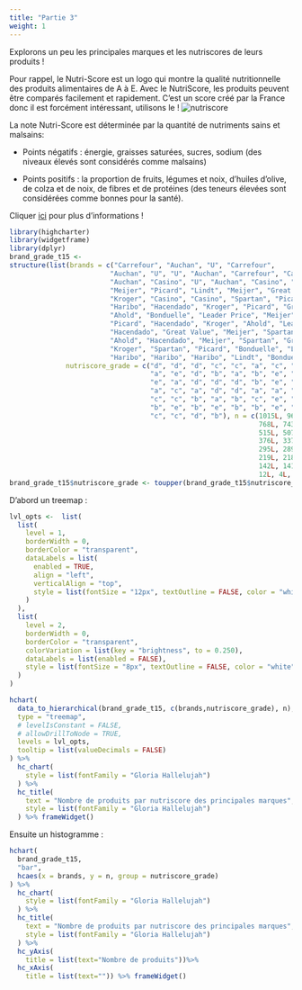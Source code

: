 ```yaml
---
title: "Partie 3"
weight: 1
---
```


Explorons un peu les principales marques et les nutriscores de leurs produits !

Pour rappel, le Nutri-Score est un logo qui montre la qualité nutritionnelle des produits alimentaires de A à E. Avec le NutriScore, les produits peuvent être comparés facilement et rapidement. C'est un score créé par la France donc il est forcément intéressant, utilisons le !
![nutriscore](images/nutriscore-a.png)

La note Nutri-Score est déterminée par la quantité de nutriments sains et malsains:

- Points négatifs : énergie, graisses saturées, sucres, sodium (des niveaux élevés sont considérés comme malsains)

- Points positifs : la proportion de fruits, légumes et noix, d'huiles d'olive, de colza et de noix, de fibres et de protéines (des teneurs élevées sont considérées comme bonnes pour la santé).

Cliquer [ici](https://world.openfoodfacts.org/nutriscore) pour plus d'informations !

```r
library(highcharter)
library(widgetframe)
library(dplyr)
brand_grade_t15 <- 
structure(list(brands = c("Carrefour", "Auchan", "U", "Carrefour", 
                         "Auchan", "U", "U", "Auchan", "Carrefour", "Carrefour", "Casino", 
                         "Auchan", "Casino", "U", "Auchan", "Casino", "Carrefour", "U", 
                         "Meijer", "Picard", "Lindt", "Meijer", "Great Value", "Leader Price", 
                         "Kroger", "Casino", "Casino", "Spartan", "Picard", "Leader Price", 
                         "Haribo", "Hacendado", "Kroger", "Picard", "Great Value", "Hacendado", 
                         "Ahold", "Bonduelle", "Leader Price", "Meijer", "Spartan", "Leader Price", 
                         "Picard", "Hacendado", "Kroger", "Ahold", "Leader Price", "Ahold", 
                         "Hacendado", "Great Value", "Meijer", "Spartan", "Kroger", "Ahold", 
                         "Ahold", "Hacendado", "Meijer", "Spartan", "Great Value", "Great Value", 
                         "Kroger", "Spartan", "Picard", "Bonduelle", "Lindt", "Bonduelle", 
                         "Haribo", "Haribo", "Haribo", "Lindt", "Bonduelle", "Lindt"), 
              nutriscore_grade = c("d", "d", "d", "c", "c", "a", "c", "a", 
                                   "a", "e", "d", "b", "a", "b", "e", "c", "b", "e", "d", "a", 
                                   "e", "a", "d", "d", "d", "b", "e", "d", "d", "c", "d", "c", 
                                   "a", "c", "a", "d", "d", "a", "a", "c", "a", "e", "b", "a", 
                                   "c", "c", "b", "a", "b", "c", "e", "c", "e", "b", "e", "e", 
                                   "b", "e", "b", "e", "b", "b", "e", "b", "d", "c", "e", "b", 
                                   "c", "c", "d", "b"), n = c(1015L, 967L, 959L, 894L, 791L, 
                                                              768L, 743L, 729L, 668L, 604L, 594L, 549L, 531L, 521L, 520L, 
                                                              515L, 507L, 502L, 475L, 440L, 429L, 423L, 407L, 407L, 383L, 
                                                              376L, 337L, 332L, 331L, 327L, 322L, 306L, 306L, 299L, 296L, 
                                                              295L, 289L, 284L, 280L, 277L, 262L, 259L, 258L, 241L, 228L, 
                                                              219L, 218L, 217L, 212L, 199L, 186L, 168L, 156L, 148L, 147L, 
                                                              142L, 141L, 140L, 137L, 119L, 111L, 93L, 84L, 53L, 24L, 13L, 
                                                              12L, 4L, 3L, 2L, 1L, 1L)), row.names = c(NA, -72L), class = c("data.frame"))
brand_grade_t15$nutriscore_grade <- toupper(brand_grade_t15$nutriscore_grade)
```

D'abord un treemap :

```r
lvl_opts <-  list(
  list(
    level = 1,
    borderWidth = 0,
    borderColor = "transparent",
    dataLabels = list(
      enabled = TRUE,
      align = "left",
      verticalAlign = "top",
      style = list(fontSize = "12px", textOutline = FALSE, color = "white")
    )
  ),
  list(
    level = 2,
    borderWidth = 0,
    borderColor = "transparent",
    colorVariation = list(key = "brightness", to = 0.250),
    dataLabels = list(enabled = FALSE),
    style = list(fontSize = "8px", textOutline = FALSE, color = "white")
  )
)

hchart(
  data_to_hierarchical(brand_grade_t15, c(brands,nutriscore_grade), n),
  type = "treemap",
  # levelIsConstant = FALSE,
  # allowDrillToNode = TRUE,
  levels = lvl_opts,
  tooltip = list(valueDecimals = FALSE)
) %>% 
  hc_chart(
    style = list(fontFamily = "Gloria Hallelujah")
  ) %>% 
  hc_title(
    text = "Nombre de produits par nutriscore des principales marques",
    style = list(fontFamily = "Gloria Hallelujah")
  ) %>% frameWidget()
```

Ensuite un histogramme :
```r
hchart(
  brand_grade_t15, 
  "bar",
  hcaes(x = brands, y = n, group = nutriscore_grade)
) %>% 
  hc_chart(
    style = list(fontFamily = "Gloria Hallelujah")
  ) %>% 
  hc_title(
    text = "Nombre de produits par nutriscore des principales marques",
    style = list(fontFamily = "Gloria Hallelujah")
  ) %>% 
  hc_yAxis(
    title = list(text="Nombre de produits"))%>% 
  hc_xAxis(
    title = list(text="")) %>% frameWidget()
```

